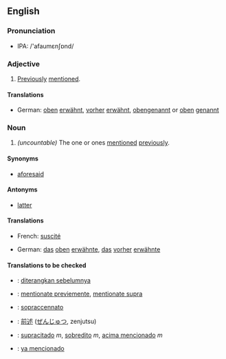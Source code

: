 ==English==

===Pronunciation===
*IPA: /'afaumεnʃɒnd/

===Adjective===
{{en-ad2|'''aforementioned'''|-|-}}
#[[previously|Previously]] [[mention]]ed.
====Translations====
{{top}}
*German: [[oben]] [[erwähnt]], [[vorher]] [[erwähnt]], [[obengenannt]] or [[oben]] [[genannt]]
{{mid}}
{{bottom}}

===Noun===
{{en-noun2|'''aforementioned'''|-}}
#''(uncountable)'' The one or ones [[mention]]ed [[previously]].

====Synonyms====
*[[aforesaid]]

====Antonyms====
*[[latter]]

====Translations====
{{top}}
*French: [[suscité]]
{{mid}}
*German: [[das]] [[oben]] [[erwähnte]], [[das]] [[vorher]] [[erwähnte]]
{{bottom}}

====Translations to be checked====
{{checktrans}}
*{{ttbc|Indonesian}}: [[diterangkan sebelumnya]] 
*{{ttbc|Interlingua}}: [[mentionate previemente]], [[mentionate supra]]
*{{ttbc|Italian}}: [[sopraccennato]] 
*{{ttbc|Japanese}}: [[前述]] ([[ぜんじゅつ]], zenjutsu) 
*{{ttbc|Portuguese}}: [[supracitado]] ''m'', [[sobredito]] ''m'', [[acima mencionado]] ''m''
*{{ttbc|Spanish}}: [[ya mencionado]]